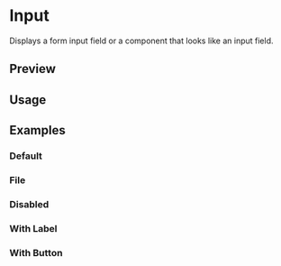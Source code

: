 

<Meta of={InputStories} />

# Input

Displays a form input field or a component that looks like an input field.

## Preview

<Canvas of={InputStories.Default} />

<Controls />

## Usage



<Source code={importCode} language='ts' dark />
<Source code={usageCode} language='tsx' dark />

## Examples

### Default

<Canvas of={InputStories.Default} />

### File

<Canvas of={InputStories.File} />

### Disabled

<Canvas of={InputStories.Disabled} />

### With Label

<Canvas of={InputStories.WithLabel} />

### With Button

<Canvas of={InputStories.WithButton} />
